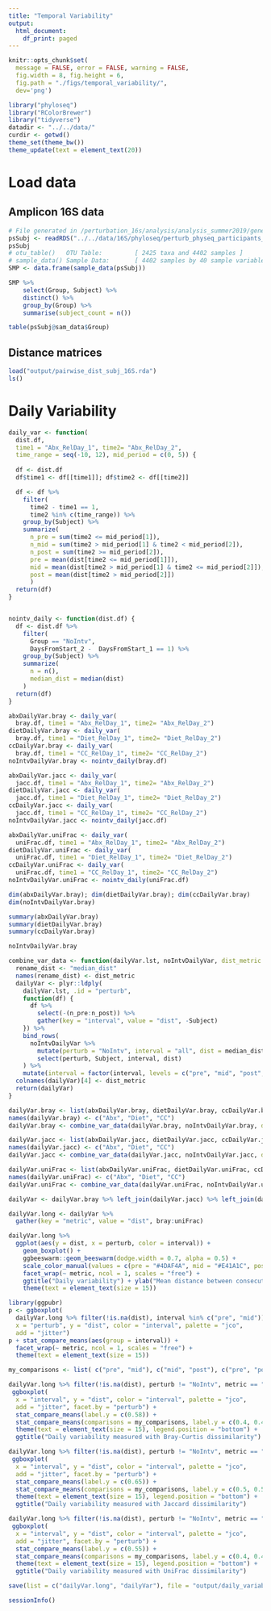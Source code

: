 ```yaml
---
title: "Temporal Variability"
output:
  html_document:
    df_print: paged
---
```


```r
knitr::opts_chunk$set(
  message = FALSE, error = FALSE, warning = FALSE, 
  fig.width = 8, fig.height = 6,
  fig.path = "./figs/temporal_variability/", 
  dev='png') 
```


```r
library("phyloseq")
library("RColorBrewer")
library("tidyverse")
datadir <- "../../data/"
curdir <- getwd()
theme_set(theme_bw())
theme_update(text = element_text(20))
```

# Load data

## Amplicon 16S data

```r
# File generated in /perturbation_16s/analysis/analysis_summer2019/generate_phyloseq.rmd
psSubj <- readRDS("../../data/16S/phyloseq/perturb_physeq_participants_decontam_15Jul19.rds")
psSubj
# otu_table()   OTU Table:         [ 2425 taxa and 4402 samples ]
# sample_data() Sample Data:       [ 4402 samples by 40 sample variables ]
SMP <- data.frame(sample_data(psSubj))

```


```r
SMP %>%
    select(Group, Subject) %>%
    distinct() %>%
    group_by(Group) %>%
    summarise(subject_count = n())
```

```r
table(psSubj@sam_data$Group)
```


## Distance matrices


```r
load("output/pairwise_dist_subj_16S.rda")
ls()
```


# Daily Variability


```r
daily_var <- function(
  dist.df, 
  time1 = "Abx_RelDay_1", time2= "Abx_RelDay_2",
  time_range = seq(-10, 12), mid_period = c(0, 5)) {
  
  df <- dist.df
  df$time1 <- df[[time1]]; df$time2 <- df[[time2]] 

  df <- df %>%
    filter( 
      time2 - time1 == 1,
      time2 %in% c(time_range)) %>%
    group_by(Subject) %>%
    summarize(
      n_pre = sum(time2 <= mid_period[1]),
      n_mid = sum(time2 > mid_period[1] & time2 < mid_period[2]),
      n_post = sum(time2 >= mid_period[2]),
      pre = mean(dist[time2 <= mid_period[1]]),
      mid = mean(dist[time2 > mid_period[1] & time2 <= mid_period[2]]),
      post = mean(dist[time2 > mid_period[2]])
      )
  return(df)
}


nointv_daily <- function(dist.df) {
  df <- dist.df %>%
    filter( 
      Group == "NoIntv",
      DaysFromStart_2 -  DaysFromStart_1 == 1) %>%
    group_by(Subject) %>%
    summarize(
      n = n(),
      median_dist = median(dist)
    )
  return(df)
}
```


```r
abxDailyVar.bray <- daily_var(
  bray.df, time1 = "Abx_RelDay_1", time2= "Abx_RelDay_2")
dietDailyVar.bray <- daily_var(
  bray.df, time1 = "Diet_RelDay_1", time2= "Diet_RelDay_2")
ccDailyVar.bray <- daily_var(
  bray.df, time1 = "CC_RelDay_1", time2= "CC_RelDay_2")
noIntvDailyVar.bray <- nointv_daily(bray.df)

abxDailyVar.jacc <- daily_var(
  jacc.df, time1 = "Abx_RelDay_1", time2= "Abx_RelDay_2")
dietDailyVar.jacc <- daily_var(
  jacc.df, time1 = "Diet_RelDay_1", time2= "Diet_RelDay_2")
ccDailyVar.jacc <- daily_var(
  jacc.df, time1 = "CC_RelDay_1", time2= "CC_RelDay_2")
noIntvDailyVar.jacc <- nointv_daily(jacc.df)

abxDailyVar.uniFrac <- daily_var(
  uniFrac.df, time1 = "Abx_RelDay_1", time2= "Abx_RelDay_2")
dietDailyVar.uniFrac <- daily_var(
  uniFrac.df, time1 = "Diet_RelDay_1", time2= "Diet_RelDay_2")
ccDailyVar.uniFrac <- daily_var(
  uniFrac.df, time1 = "CC_RelDay_1", time2= "CC_RelDay_2")
noIntvDailyVar.uniFrac <- nointv_daily(uniFrac.df)

dim(abxDailyVar.bray); dim(dietDailyVar.bray); dim(ccDailyVar.bray)
dim(noIntvDailyVar.bray)
```



```r
summary(abxDailyVar.bray)
summary(dietDailyVar.bray)
summary(ccDailyVar.bray)
```

```r
noIntvDailyVar.bray
```


```r
combine_var_data <- function(dailyVar.lst, noIntvDailyVar, dist_metric = "bray") {
  rename_dist <- "median_dist"
  names(rename_dist) <- dist_metric
  dailyVar <- plyr::ldply(
    dailyVar.lst, .id = "perturb",
    function(df) {
      df %>% 
        select(-(n_pre:n_post)) %>%
        gather(key = "interval", value = "dist", -Subject)
    }) %>% 
    bind_rows(
      noIntvDailyVar %>%
        mutate(perturb = "NoIntv", interval = "all", dist = median_dist) %>%
        select(perturb, Subject, interval, dist)
    ) %>%
    mutate(interval = factor(interval, levels = c("pre", "mid", "post", "all"))) 
  colnames(dailyVar)[4] <- dist_metric
  return(dailyVar)
}

dailyVar.bray <- list(abxDailyVar.bray, dietDailyVar.bray, ccDailyVar.bray)
names(dailyVar.bray) <- c("Abx", "Diet", "CC")
dailyVar.bray <- combine_var_data(dailyVar.bray, noIntvDailyVar.bray, dist_metric = "bray")

dailyVar.jacc <- list(abxDailyVar.jacc, dietDailyVar.jacc, ccDailyVar.jacc)
names(dailyVar.jacc) <- c("Abx", "Diet", "CC")
dailyVar.jacc <- combine_var_data(dailyVar.jacc, noIntvDailyVar.jacc, dist_metric = "jacc")

dailyVar.uniFrac <- list(abxDailyVar.uniFrac, dietDailyVar.uniFrac, ccDailyVar.uniFrac)
names(dailyVar.uniFrac) <- c("Abx", "Diet", "CC")
dailyVar.uniFrac <- combine_var_data(dailyVar.uniFrac, noIntvDailyVar.uniFrac, dist_metric = "uniFrac")

dailyVar <- dailyVar.bray %>% left_join(dailyVar.jacc) %>% left_join(dailyVar.uniFrac)

```



```r
dailyVar.long <- dailyVar %>%
  gather(key = "metric", value = "dist", bray:uniFrac) 

dailyVar.long %>%
  ggplot(aes(y = dist, x = perturb, color = interval)) +
    geom_boxplot() +
    ggbeeswarm::geom_beeswarm(dodge.width = 0.7, alpha = 0.5) +
    scale_color_manual(values = c(pre = "#4DAF4A", mid = "#E41A1C", post = "#377EB8", all = "grey50")) +
    facet_wrap(~ metric, ncol = 1, scales = "free") +
    ggtitle("Daily variability") + ylab("Mean distance between consecutive samples") +
    theme(text = element_text(size = 15))
```

```r
library(ggpubr)
p <- ggboxplot(
  dailyVar.long %>% filter(!is.na(dist), interval %in% c("pre", "mid")),
  x = "perturb", y = "dist", color = "interval", palette = "jco",
  add = "jitter")
p + stat_compare_means(aes(group = interval)) +
  facet_wrap(~ metric, ncol = 1, scales = "free") +
  theme(text = element_text(size = 15))
```


```r
my_comparisons <- list( c("pre", "mid"), c("mid", "post"), c("pre", "post"))

dailyVar.long %>% filter(!is.na(dist), perturb != "NoIntv", metric == "bray") %>%
 ggboxplot(
  x = "interval", y = "dist", color = "interval", palette = "jco",
  add = "jitter", facet.by = "perturb") +
  stat_compare_means(label.y = c(0.58)) +
  stat_compare_means(comparisons = my_comparisons, label.y = c(0.4, 0.45, 0.5)) +
  theme(text = element_text(size = 15), legend.position = "bottom") +
  ggtitle("Daily variability measured with Bray-Curtis dissimilarity")
```

```r
dailyVar.long %>% filter(!is.na(dist), perturb != "NoIntv", metric == "jacc") %>%
 ggboxplot(
  x = "interval", y = "dist", color = "interval", palette = "jco",
  add = "jitter", facet.by = "perturb") +
  stat_compare_means(label.y = c(0.65)) +
  stat_compare_means(comparisons = my_comparisons, label.y = c(0.5, 0.55, 0.6)) +
  theme(text = element_text(size = 15), legend.position = "bottom") +
  ggtitle("Daily variability measured with Jaccard dissimilarity")
```


```r
dailyVar.long %>% filter(!is.na(dist), perturb != "NoIntv", metric == "uniFrac") %>%
 ggboxplot(
  x = "interval", y = "dist", color = "interval", palette = "jco",
  add = "jitter", facet.by = "perturb") +
  stat_compare_means(label.y = c(0.55)) +
  stat_compare_means(comparisons = my_comparisons, label.y = c(0.4, 0.45, 0.5)) +
  theme(text = element_text(size = 15), legend.position = "bottom") +
  ggtitle("Daily variability measured with UniFrac dissimilarity")
```

```r
save(list = c("dailyVar.long", "dailyVar"), file = "output/daily_variability.rda")
```


```r
sessionInfo()
```